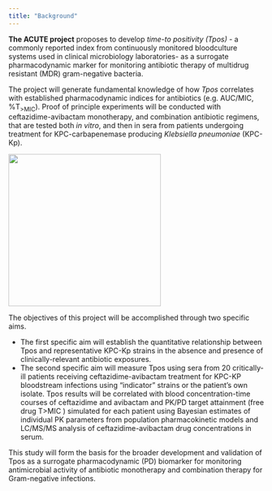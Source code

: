 ```yaml
---
title: "Background"
---
```


**The ACUTE project** proposes to develop *time-to positivity (Tpos)* - a commonly reported index from continuously monitored bloodculture systems used in clinical microbiology laboratories- as a surrogate pharmacodynamic marker for monitoring antibiotic therapy of multidrug resistant (MDR) gram-negative bacteria.

The project will generate fundamental knowledge of how *Tpos* correlates with established pharmacodynamic indices for antibiotics (e.g. AUC/MIC, %T~\>MIC~). Proof of principle experiments will be conducted with ceftazidime-avibactam monotherapy, and combination antibiotic regimens, that are tested both *in vitro*, and then in sera from patients undergoing treatment for KPC-carbapenemase producing *Klebsiella pneumoniae* (KPC-Kp). <br>

::: column-margin
![](bactec.jpg){fig-align="center" width="300"}
:::

The objectives of this project will be accomplished through two specific aims.

-   The first specific aim will establish the quantitative relationship between Tpos and representative KPC-Kp strains in the absence and presence of clinically-relevant antibiotic exposures.
-   The second specific aim will measure Tpos using sera from 20 critically-ill patients receiving ceftazidime-avibactam treatment for KPC-KP bloodstream infections using "indicator" strains or the patient's own isolate. Tpos results will be correlated with blood concentration-time courses of ceftazidime and avibactam and PK/PD target attainment (free drug T\>MIC ) simulated for each patient using Bayesian estimates of individual PK parameters from population pharmacokinetic models and LC/MS/MS analysis of ceftazidime-avibactam drug concentrations in serum.

This study will form the basis for the broader development and validation of Tpos as a surrogate pharmacodynamic (PD) biomarker for monitoring antimicrobial activity of antibiotic monotherapy and combination therapy for Gram-negative infections.
